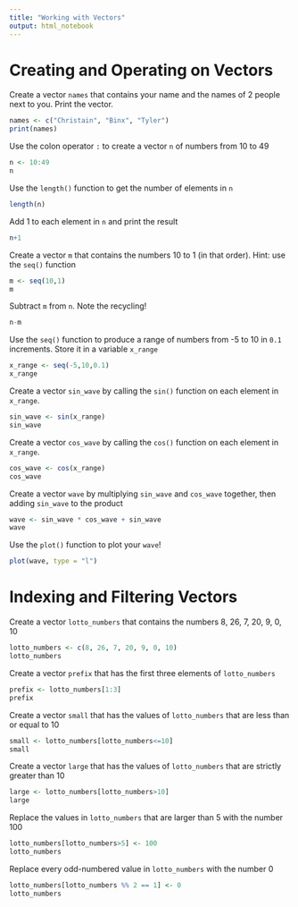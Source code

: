 ```yaml
---
title: "Working with Vectors"
output: html_notebook
---
```


# Creating and Operating on Vectors

Create a vector `names` that contains your name and the names of 2 people 
next to you. Print the vector.

```r
names <- c("Christain", "Binx", "Tyler")
print(names)
```


Use the colon operator `:` to create a vector `n` of numbers from 10 to 49

```r
n <- 10:49
n
```

Use the `length()` function to get the number of elements in `n`

```r
length(n)
```

Add 1 to each element in `n` and print the result

```r
n+1
```

Create a vector `m` that contains the numbers 10 to 1 (in that order). Hint: use the `seq()` function

```r
m <- seq(10,1)
m
```


Subtract `m` from `n`. Note the recycling!

```r
n-m
```


Use the `seq()` function to produce a range of numbers from -5 to 10 in `0.1` increments. Store it in a variable `x_range`

```r
x_range <- seq(-5,10,0.1)
x_range
```


Create a vector `sin_wave` by calling the `sin()` function on each element in `x_range`.

```r
sin_wave <- sin(x_range)
sin_wave
```


Create a vector `cos_wave` by calling the `cos()` function on each element 
in `x_range`.

```r
cos_wave <- cos(x_range)
cos_wave
```


Create a vector `wave` by multiplying `sin_wave` and `cos_wave` together, then
adding `sin_wave` to the product

```r
wave <- sin_wave * cos_wave + sin_wave
wave
```


Use the `plot()` function to plot your `wave`!

```r
plot(wave, type = "l")
```





# Indexing and Filtering Vectors


Create a vector `lotto_numbers` that contains the numbers 8, 26, 7, 20, 9, 0, 10

```r
lotto_numbers <- c(8, 26, 7, 20, 9, 0, 10)
lotto_numbers
```


Create a vector `prefix` that has the first three elements of `lotto_numbers`

```r
prefix <- lotto_numbers[1:3]
prefix
```

Create a vector `small` that has the values of `lotto_numbers` that are less than or equal to 10


```r
small <- lotto_numbers[lotto_numbers<=10]
small
```


Create a vector `large` that has the values of `lotto_numbers` that are strictly greater than 10

```r
large <- lotto_numbers[lotto_numbers>10]
large
```


Replace the values in `lotto_numbers` that are larger than 5 with the number 100

```r
lotto_numbers[lotto_numbers>5] <- 100
lotto_numbers
```

Replace every odd-numbered value in `lotto_numbers` with the number 0

```r
lotto_numbers[lotto_numbers %% 2 == 1] <- 0
lotto_numbers
```



